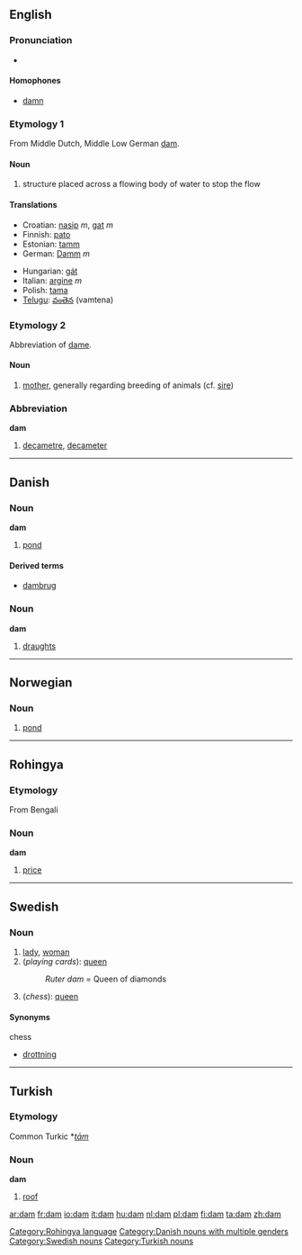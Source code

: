 ==English==

===Pronunciation===
*{{IPA|/dæm/}}

====Homophones====
*[[damn]]

===Etymology 1===
From Middle Dutch, Middle Low German [[dam]].

====Noun====
{{en-noun}}
# structure placed across a flowing body of water to stop the flow

====Translations====
{{top}}
*Croatian: [[nasip]] ''m'', [[gat]] ''m''
*Finnish: [[pato]]
*Estonian: [[tamm]]
*German: [[Damm]] ''m''
{{mid}}
*Hungarian: [[gát]]
*Italian: [[argine]] ''m''
*Polish: [[tama#Polish|tama]] {{f}}
*[[Telugu]]: [[వంతెన]] (vamtena)
{{bottom}}

===Etymology 2===
Abbreviation of [[dame]].

====Noun====
{{en-noun}}
# [[mother]], generally regarding breeding of animals (cf. [[sire]])

===Abbreviation===
'''dam'''
# [[decametre]], [[decameter]]


----

==Danish==

===Noun===
'''dam''' {{c}}

# [[pond]]

====Derived terms====
*[[dambrug]] {{n}}

===Noun===
'''dam''' {{n}}

# [[draughts]]

----

==Norwegian==

===Noun===
{{no-noun-m1|damm}}
#[[pond]]

----

==Rohingya==
===Etymology===
From Bengali
===Noun===
'''dam'''

# [[price]]

[[Category:Rohingya language]]

----

==Swedish==

===Noun===
{{sv-noun-reg-r-c|2=dame}}

#[[lady]], [[woman]]
#(''playing cards''): [[queen]]
#:''Ruter dam'' = Queen of diamonds
#(''chess''): [[queen]]

====Synonyms====
;chess
*[[drottning]]

----

==Turkish==
===Etymology===
Common Turkic *''[[tām]]''
===Noun===
'''dam'''

#[[roof]]

[[Category:Danish nouns with multiple genders]]
[[Category:Swedish nouns]]
[[Category:Turkish nouns]]

[[ar:dam]]
[[fr:dam]]
[[io:dam]]
[[it:dam]]
[[hu:dam]]
[[nl:dam]]
[[pl:dam]]
[[fi:dam]]
[[ta:dam]]
[[zh:dam]]